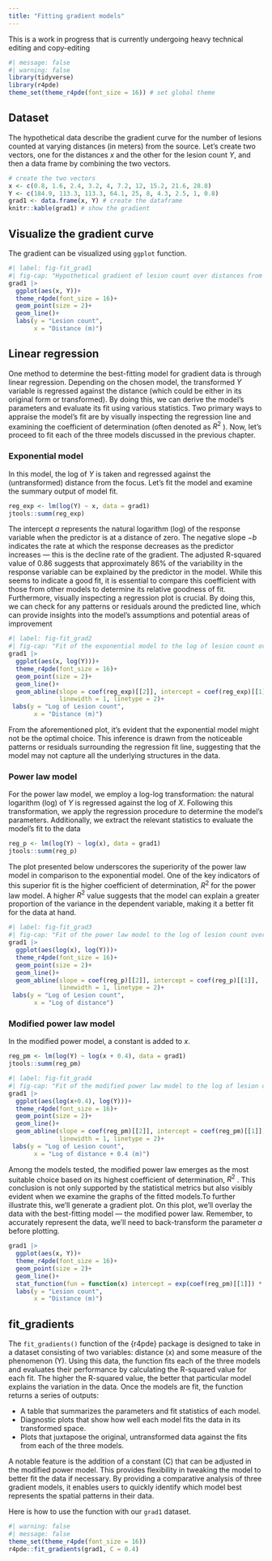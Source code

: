 ```yaml
---
title: "Fitting gradient models"
---
```


::: {.callout-note appearance="simple"}
This is a work in progress that is currently undergoing heavy technical editing and copy-editing
:::

```r
#| message: false
#| warning: false
library(tidyverse)
library(r4pde)
theme_set(theme_r4pde(font_size = 16)) # set global theme
```

## Dataset

The hypothetical data describe the gradient curve for the number of lesions counted at varying distances (in meters) from the source. Let's create two vectors, one for the distances $x$ and the other for the lesion count $Y$, and then a data frame by combining the two vectors.

```r
# create the two vectors
x <- c(0.8, 1.6, 2.4, 3.2, 4, 7.2, 12, 15.2, 21.6, 28.8)
Y <- c(184.9, 113.3, 113.3, 64.1, 25, 8, 4.3, 2.5, 1, 0.8)
grad1 <- data.frame(x, Y) # create the dataframe
knitr::kable(grad1) # show the gradient
```

## Visualize the gradient curve

The gradient can be visualized using `ggplot` function.

```r
#| label: fig-fit_grad1
#| fig-cap: "Hypothetical gradient of lesion count over distances from the inoculum source" 
grad1 |> 
  ggplot(aes(x, Y))+
  theme_r4pde(font_size = 16)+
  geom_point(size = 2)+
  geom_line()+
  labs(y = "Lesion count",
       x = "Distance (m)")
```

## Linear regression

One method to determine the best-fitting model for gradient data is through linear regression. Depending on the chosen model, the transformed $Y$ variable is regressed against the distance (which could be either in its original form or transformed). By doing this, we can derive the model's parameters and evaluate its fit using various statistics. Two primary ways to appraise the model's fit are by visually inspecting the regression line and examining the coefficient of determination (often denoted as $R^2$ ). Now, let's proceed to fit each of the three models discussed in the previous chapter.

### Exponential model

In this model, the log of $Y$ is taken and regressed against the (untransformed) distance from the focus. Let's fit the model and examine the summary output of model fit.

```r
reg_exp <- lm(log(Y) ~ x, data = grad1)
jtools::summ(reg_exp)
```

The intercept $a$ represents the natural logarithm (log) of the response variable when the predictor is at a distance of zero. The negative slope $-b$ indicates the rate at which the response decreases as the predictor increases --- this is the decline rate of the gradient. The adjusted R-squared value of 0.86 suggests that approximately 86% of the variability in the response variable can be explained by the predictor in the model. While this seems to indicate a good fit, it is essential to compare this coefficient with those from other models to determine its relative goodness of fit. Furthermore, visually inspecting a regression plot is crucial. By doing this, we can check for any patterns or residuals around the predicted line, which can provide insights into the model's assumptions and potential areas of improvement

```r
#| label: fig-fit_grad2
#| fig-cap: "Fit of the exponential model to the log of lesion count over distances from the inoculum source" 
grad1 |> 
  ggplot(aes(x, log(Y)))+
  theme_r4pde(font_size = 16)+
  geom_point(size = 2)+
  geom_line()+
  geom_abline(slope = coef(reg_exp)[[2]], intercept = coef(reg_exp)[[1]],
              linewidth = 1, linetype = 2)+
 labs(y = "Log of Lesion count",
       x = "Distance (m)")

```

From the aforementioned plot, it's evident that the exponential model might not be the optimal choice. This inference is drawn from the noticeable patterns or residuals surrounding the regression fit line, suggesting that the model may not capture all the underlying structures in the data.

### Power law model

For the power law model, we employ a log-log transformation: the natural logarithm (log) of $Y$ is regressed against the log of $X$. Following this transformation, we apply the regression procedure to determine the model's parameters. Additionally, we extract the relevant statistics to evaluate the model's fit to the data

```r
reg_p <- lm(log(Y) ~ log(x), data = grad1)
jtools::summ(reg_p)
```

The plot presented below underscores the superiority of the power law model in comparison to the exponential model. One of the key indicators of this superior fit is the higher coefficient of determination, $R^2$ for the power law model. A higher $R^2$ value suggests that the model can explain a greater proportion of the variance in the dependent variable, making it a better fit for the data at hand.

```r
#| label: fig-fit_grad3
#| fig-cap: "Fit of the power law model to the log of lesion count over log of the distance from the inoculum source" 
grad1 |> 
  ggplot(aes(log(x), log(Y)))+
  theme_r4pde(font_size = 16)+
  geom_point(size = 2)+
  geom_line()+
  geom_abline(slope = coef(reg_p)[[2]], intercept = coef(reg_p)[[1]],
              linewidth = 1, linetype = 2)+
 labs(y = "Log of Lesion count",
       x = "Log of distance")

```

### Modified power law model

In the modified power model, a constant is added to $x$.

```r
reg_pm <- lm(log(Y) ~ log(x + 0.4), data = grad1)
jtools::summ(reg_pm)
```

```r
#| label: fig-fit_grad4
#| fig-cap: "Fit of the modified power law model to the log of lesion count over log + 0.4 of the distances from the inoculum source" 
grad1 |> 
  ggplot(aes(log(x+0.4), log(Y)))+
  theme_r4pde(font_size = 16)+
  geom_point(size = 2)+
  geom_line()+
  geom_abline(slope = coef(reg_pm)[[2]], intercept = coef(reg_pm)[[1]],
              linewidth = 1, linetype = 2)+
 labs(y = "Log of Lesion count",
       x = "Log of distance + 0.4 (m)")

```

Among the models tested, the modified power law emerges as the most suitable choice based on its highest coefficient of determination, $R^2$ . This conclusion is not only supported by the statistical metrics but also visibly evident when we examine the graphs of the fitted models.To further illustrate this, we'll generate a gradient plot. On this plot, we'll overlay the data with the best-fitting model --- the modified power law. Remember, to accurately represent the data, we'll need to back-transform the parameter $a$ before plotting.

```r
grad1 |> 
  ggplot(aes(x, Y))+
  theme_r4pde(font_size = 16)+
  geom_point(size = 2)+
  geom_line()+
  stat_function(fun = function(x) intercept = exp(coef(reg_pm)[[1]]) * ((x + 0.4)^coef(reg_pm)[[2]]), linetype = 2) +
  labs(y = "Lesion count",
       x = "Distance (m)")

```
## fit_gradients


The `fit_gradients()` function of the {r4pde} package is designed to take in a dataset consisting of two variables: distance (x) and some measure of the phenomenon (Y). Using this data, the function fits each of the three models and evaluates their performance by calculating the R-squared value for each fit. The higher the R-squared value, the better that particular model explains the variation in the data. Once the models are fit, the function returns a series of outputs:

- A table that summarizes the parameters and fit statistics of each model.
- Diagnostic plots that show how well each model fits the data in its transformed space.
- Plots that juxtapose the original, untransformed data against the fits from each of the three models.

A notable feature is the addition of a constant (C) that can be adjusted in the modified power model. This provides flexibility in tweaking the model to better fit the data if necessary. By providing a comparative analysis of three gradient models, it enables users to quickly identify which model best represents the spatial patterns in their data.

Here is how to use the function with our `grad1` dataset.


```r
#| warning: false
#| message: false
theme_set(theme_r4pde(font_size = 16))
r4pde::fit_gradients(grad1, C = 0.4)

```

















